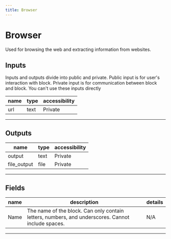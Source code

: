 ```yaml
---
title: Browser
---
```


# Browser
Used for browsing the web and extracting information from websites.

## Inputs
Inputs and outputs divide into public and private. Public input is for user's interaction with block. Private input is for communication between block and block. You can't use these inputs directly

| name | type | accessibility |
|------|------|---------------|
| url | text | Private |
---

## Outputs

| name | type | accessibility |
|------|------|---------------|
| output | text | Private |
| file_output | file | Private |
---

## Fields
| name | description | details |
|------|-------------|------------|
Name | The name of the block. Can only contain letters, numbers, and underscores. Cannot include spaces. | N/A

---
    